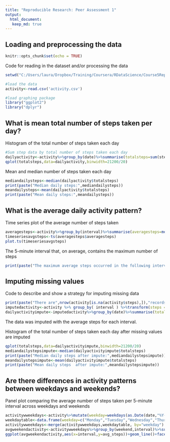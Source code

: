 ---
title: "Reproducible Research: Peer Assessment 1"
output: 
  html_document:
   keep_md: true
---
## Loading and preprocessing the data

```{r setup, include=FALSE}
knitr::opts_chunk$set(echo = TRUE)
```

Code for reading in the dataset and/or processing the data

```{r research, include=TRUE}
setwd("C:/Users/laura/Dropbox/Training/Coursera/RDataScience/Course5ReproducibleResearch/")

#load the data
activity<-read.csv('activity.csv')

#load graphing package
library("ggplot2")
library("dplyr")
```
## What is mean total number of steps taken per day?

Histogram of the total number of steps taken each day
```{r histsteps, include=TRUE}
#Sum step data by total number of steps taken each day
dailyactivity<-activity%>%group_by(date)%>%summarise(totalsteps=sum(steps,na.rm=TRUE))
qplot(totalsteps,data=dailyactivity,binwidth=21200/20)
```

Mean and median number of steps taken each day

```{r meansteps, include=TRUE}
mediandailysteps<-median(dailyactivity$totalsteps)
print(paste("Median daily steps:",mediandailysteps))
meandailysteps<-mean(dailyactivity$totalsteps)
print(paste("Mean daily steps:",meandailysteps))
```
## What is the average daily activity pattern?

Time series plot of the average number of steps taken

```{r timesteps, include=TRUE}
averagesteps<-activity%>%group_by(interval)%>%summarise(averagesteps=mean(steps,na.rm=TRUE))
timeseriesavgsteps<-ts(averagesteps$averagesteps)
plot.ts(timeseriesavgsteps)
```

The 5-minute interval that, on average, contains the maximum number of steps

```{r maxavgsteps, include=TRUE}
print(paste("The maximum average steps occurred in the following interval:",averagesteps[which(averagesteps$averagesteps==max(averagesteps$averagesteps)),]))
```
## Imputing missing values

Code to describe and show a strategy for imputing missing data

```{r missingdata, include=TRUE}
print(paste("There are",nrow(activity[is.na(activity$steps),]),"records with missing data"))
imputedactivity<-activity %>% group_by( interval ) %>%transform(steps = ifelse(is.na(steps), mean(steps, na.rm = TRUE), steps))
dailyactivityimpute<-imputedactivity%>%group_by(date)%>%summarise(totalsteps=sum(steps,na.rm=TRUE))
```

The data was imputed with the average steps for each interval.

Histogram of the total number of steps taken each day after missing values are imputed

```{r imputehistactivity, include=TRUE}
qplot(totalsteps,data=dailyactivityimpute,binwidth=21200/20)
mediandailystepsimpute<-median(dailyactivityimpute$totalsteps)
print(paste("Median daily steps after impute:",mediandailystepsimpute))
meandailystepsimpute<-mean(dailyactivityimpute$totalsteps)
print(paste("Mean daily steps  after impute:",meandailystepsimpute))
```

## Are there differences in activity patterns between weekdays and weekends?

Panel plot comparing the average number of steps taken per 5-minute interval across weekdays and weekends

```{r weekend, include=TRUE}
activitywweekdays<-activity%>%mutate(weekday=weekdays(as.Date(date,"%Y-%m-%d")))
weekdaytable<-data.frame(weekday=c("Monday","Tuesday","Wednesday","Thursday","Friday","Saturday","Sunday"),weekend=c("weekday","weekday","weekday","weekday","weekday","weekend","weekend"))
activitywweekdays<-merge(activitywweekdays,weekdaytable, by="weekday")
avgweekendactivity<-activitywweekdays%>%group_by(weekend,interval)%>%summarise(avg_steps=mean(steps,na.rm=TRUE))
ggplot(avgweekendactivity,aes(x=interval,y=avg_steps))+geom_line()+facet_wrap(~weekend)
```
